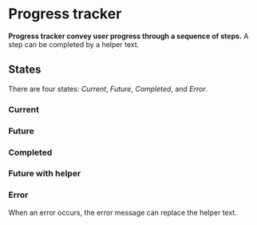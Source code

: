 # Progress tracker

**Progress tracker convey user progress through a sequence of steps.**
A step can be completed by a helper text.

## States

There are four states: _Current_, _Future_, _Completed_, and _Error_.

<DemoBlock demo="states" disableGrid />

### Current

<DemoBlock demo="current" disableGrid />

### Future

<DemoBlock demo="future" disableGrid />

### Completed

<DemoBlock demo="completed" disableGrid />

### Future with helper

<DemoBlock demo="helper" disableGrid />

### Error

When an error occurs, the error message can replace the helper text.

<DemoBlock demo="error" disableGrid />
